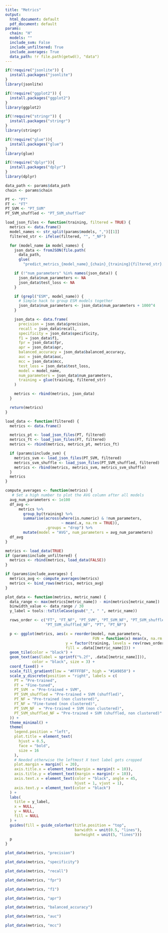 ```yaml
---
title: "Metrics"
output:
  html_document: default
  pdf_document: default
params:
  chain: "H"
  models: ""
  include_svm: False
  include_unfiltered: True
  include_averages: True
  data_path: !r file.path(getwd(), "data")
---
```

```r
if(!require("jsonlite")) {
  install.packages("jsonlite")
}
library(jsonlite)

if(!require("ggplot2")) {
  install.packages("ggplot2")
}
library(ggplot2)

if(!require("stringr")) {
  install.packages("stringr")
}
library(stringr)

if(!require("glue")){
  install.packages("glue")
}
library(glue)

if(!require("dplyr")){
  install.packages("dplyr")
}
library(dplyr)
```

```r
data_path <- params$data_path
chain <- params$chain

PT <- "PT"
FT <- "FT"
PT_SVM <- "PT_SVM"
PT_SVM_shuffled <- "PT_SVM_shuffled"

load_json_files <- function(training, filtered = TRUE) {
  metrics <- data.frame()
  model_names <- str_split(params$models, ",")[[1]]
  filtered_str <- ifelse(filtered, "", "_NF")

  for (model_name in model_names) {
    json_data <- fromJSON(file.path(
      data_path,
      glue(
        "predict_metrics_{model_name}_{chain}_{training}{filtered_str}.json")))

    if (!"num_parameters" %in% names(json_data)) {
      json_data$num_parameters <- NA
      json_data$test_loss <- NA
    }

    if (grepl("ESM", model_name)) {
      # Simple hack to group ESM models together
      json_data$num_parameters <- json_data$num_parameters + 1000^4
    }

    json_data <- data.frame(
      precision = json_data$precision,
      recall = json_data$recall,
      specificity = json_data$specificity,
      f1 = json_data$f1,
      fpr = json_data$fpr,
      apr = json_data$apr,
      balanced_accuracy = json_data$balanced_accuracy,
      auc = json_data$auc,
      mcc = json_data$mcc,
      test_loss = json_data$test_loss,
      model = model_name,
      num_parameters = json_data$num_parameters,
      training = glue(training, filtered_str)
    )

    metrics <- rbind(metrics, json_data)
  }

  return(metrics)
}

load_data <- function(filtered) {
  metrics <- data.frame()

  metrics_pt <- load_json_files(PT, filtered)
  metrics_ft <- load_json_files(FT, filtered)
  metrics <- rbind(metrics, metrics_pt, metrics_ft)

  if (params$include_svm) {
    metrics_svm <- load_json_files(PT_SVM, filtered)
    metrics_svm_shuffle <- load_json_files(PT_SVM_shuffled, filtered)
    metrics <- rbind(metrics, metrics_svm, metrics_svm_shuffle)
  }
  metrics
}

compute_averages <- function(metrics) {
   # Set a high number to plot the AVG column after all models
  avg_num_parameters <- 1e100
  df_avg <-
      metrics %>%
        group_by(training) %>%
        summarise(across(where(is.numeric) & !num_parameters,
                         ~ mean(.x, na.rm = TRUE)),
                  .groups = "drop") %>%
        mutate(model = "AVG", num_parameters = avg_num_parameters)
  df_avg
}

metrics <- load_data(TRUE)
if (params$include_unfiltered) {
  metrics <- rbind(metrics, load_data(FALSE))
}

if (params$include_averages) {
  metrics_avg <- compute_averages(metrics)
  metrics <- bind_rows(metrics, metrics_avg)
}

plot_data <- function(metrics, metric_name) {
  data_range <- max(metrics[metric_name]) - min(metrics[metric_name])
  binwidth_value <- data_range / 30
  y_label = tools::toTitleCase(gsub("_", " ", metric_name))

  rows_order <- c("FT", "FT_NF", "PT_SVM", "PT_SVM_NF", "PT_SVM_shuffled",
                  "PT_SVM_shuffled_NF", "PT", "PT_NF")

  p <- ggplot(metrics, aes(x = reorder(model, num_parameters,
                                       FUN = function(x) mean(x, na.rm = TRUE)),
                           y = factor(training, levels = rev(rows_order)),
                           fill = .data[[metric_name]])) +
  geom_tile(color = "black") +
  geom_text(aes(label = sprintf("%.2f", .data[[metric_name]])),
            color = "black", size = 3) +
  coord_fixed() +
  scale_fill_gradient(low = "#FFFFBF", high = "#1A9850") +
  scale_y_discrete(position = "right", labels = c(
    PT = "Pre-trained",
    FT = "Fine-tuned",
    PT_SVM  = "Pre-trained + SVM",
    PT_SVM_shuffled = "Pre-trained + SVM (shuffled)",
    PT_NF = "Pre-trained (non clustered)",
    FT_NF = "Fine-tuned (non clustered)",
    PT_SVM_NF  = "Pre-trained + SVM (non clustered)",
    PT_SVM_shuffled_NF = "Pre-trained + SVM (shuffled, non clustered)"
  )) +
  theme_minimal() +
  theme(
    legend.position = "left",
    plot.title = element_text(
      hjust = 0.5,
      face = "bold",
      size = 16
    ),
    # Needed otherwise the leftmost X text label gets cropped
    plot.margin = margin(l = 20),
    axis.title.x = element_text(margin = margin(t = 10)),
    axis.title.y = element_text(margin = margin(r = 10)),
    axis.text.x = element_text(color = "black", angle = 45,
                               hjust = 1, vjust = 1),
    axis.text.y = element_text(color = "black")
  ) +
  labs(
    title = y_label,
    x = NULL,
    y = NULL,
    fill = NULL
  ) +
  guides(fill = guide_colorbar(title.position = "top",
                               barwidth = unit(0.5, "lines"),
                               barheight = unit(5, "lines")))
  p
}
```

```r
plot_data(metrics, "precision")
```

```r
plot_data(metrics, "specificity")
```

```r
plot_data(metrics, "recall")
```

```r
plot_data(metrics, "fpr")
```

```r
plot_data(metrics, "f1")
```

```r
plot_data(metrics, "apr")
```

```r
plot_data(metrics, "balanced_accuracy")
```

```r
plot_data(metrics, "auc")
```

```r
plot_data(metrics, "mcc")
```
